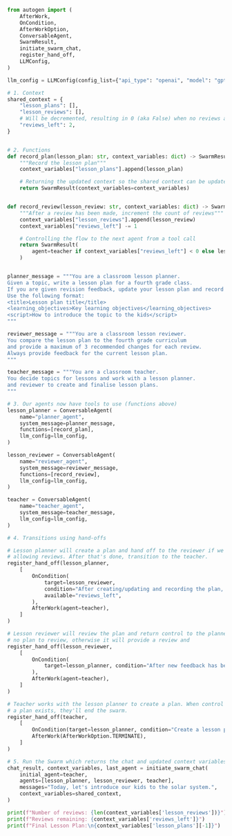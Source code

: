 ```python
from autogen import (
    AfterWork,
    OnCondition,
    AfterWorkOption,
    ConversableAgent,
    SwarmResult,
    initiate_swarm_chat,
    register_hand_off,
    LLMConfig,
)

llm_config = LLMConfig(config_list={"api_type": "openai", "model": "gpt-5", "cache_seed": None})

# 1. Context
shared_context = {
    "lesson_plans": [],
    "lesson_reviews": [],
    # Will be decremented, resulting in 0 (aka False) when no reviews are left
    "reviews_left": 2,
}


# 2. Functions
def record_plan(lesson_plan: str, context_variables: dict) -> SwarmResult:
    """Record the lesson plan"""
    context_variables["lesson_plans"].append(lesson_plan)

    # Returning the updated context so the shared context can be updated
    return SwarmResult(context_variables=context_variables)


def record_review(lesson_review: str, context_variables: dict) -> SwarmResult:
    """After a review has been made, increment the count of reviews"""
    context_variables["lesson_reviews"].append(lesson_review)
    context_variables["reviews_left"] -= 1

    # Controlling the flow to the next agent from a tool call
    return SwarmResult(
        agent=teacher if context_variables["reviews_left"] < 0 else lesson_planner, context_variables=context_variables
    )


planner_message = """You are a classroom lesson planner.
Given a topic, write a lesson plan for a fourth grade class.
If you are given revision feedback, update your lesson plan and record it.
Use the following format:
<title>Lesson plan title</title>
<learning_objectives>Key learning objectives</learning_objectives>
<script>How to introduce the topic to the kids</script>
"""

reviewer_message = """You are a classroom lesson reviewer.
You compare the lesson plan to the fourth grade curriculum
and provide a maximum of 3 recommended changes for each review.
Always provide feedback for the current lesson plan.
"""

teacher_message = """You are a classroom teacher.
You decide topics for lessons and work with a lesson planner.
and reviewer to create and finalise lesson plans.
"""

# 3. Our agents now have tools to use (functions above)
lesson_planner = ConversableAgent(
    name="planner_agent",
    system_message=planner_message,
    functions=[record_plan],
    llm_config=llm_config,
)

lesson_reviewer = ConversableAgent(
    name="reviewer_agent",
    system_message=reviewer_message,
    functions=[record_review],
    llm_config=llm_config,
)

teacher = ConversableAgent(
    name="teacher_agent",
    system_message=teacher_message,
    llm_config=llm_config,
)

# 4. Transitions using hand-offs

# Lesson planner will create a plan and hand off to the reviewer if we're still
# allowing reviews. After that's done, transition to the teacher.
register_hand_off(lesson_planner,
    [
        OnCondition(
            target=lesson_reviewer,
            condition="After creating/updating and recording the plan, it must be reviewed.",
            available="reviews_left",
        ),
        AfterWork(agent=teacher),
    ]
)

# Lesson reviewer will review the plan and return control to the planner if there's
# no plan to review, otherwise it will provide a review and
register_hand_off(lesson_reviewer,
    [
        OnCondition(
            target=lesson_planner, condition="After new feedback has been made and recorded, the plan must be updated."
        ),
        AfterWork(agent=teacher),
    ]
)

# Teacher works with the lesson planner to create a plan. When control returns to them and
# a plan exists, they'll end the swarm.
register_hand_off(teacher,
    [
        OnCondition(target=lesson_planner, condition="Create a lesson plan.", available="reviews_left"),
        AfterWork(AfterWorkOption.TERMINATE),
    ]
)

# 5. Run the Swarm which returns the chat and updated context variables
chat_result, context_variables, last_agent = initiate_swarm_chat(
    initial_agent=teacher,
    agents=[lesson_planner, lesson_reviewer, teacher],
    messages="Today, let's introduce our kids to the solar system.",
    context_variables=shared_context,
)

print(f"Number of reviews: {len(context_variables['lesson_reviews'])}")
print(f"Reviews remaining: {context_variables['reviews_left']}")
print(f"Final Lesson Plan:\n{context_variables['lesson_plans'][-1]}")
```
